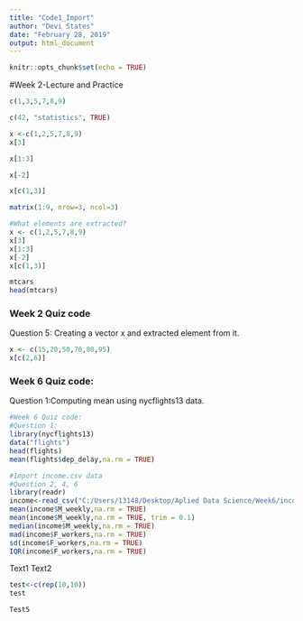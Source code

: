 ```yaml
---
title: "Code1_Import"
author: "Devi States"
date: "February 28, 2019"
output: html_document
---
```

```r
knitr::opts_chunk$set(echo = TRUE)
```
#Week 2-Lecture and Practice

```r
c(1,3,5,7,8,9)
```
```r
c(42, "statistics", TRUE)

x <-c(1,2,5,7,8,9)
x[3]

x[1:3]

x[-2]

x[c(1,3)]

matrix(1:9, nrow=3, ncol=3)

#What elements are extracted?
x <- c(1,2,5,7,8,9) 
x[3]
x[1:3]    
x[-2]    
x[c(1,3)]

mtcars
head(mtcars)
```

### Week 2 Quiz code
Question 5: Creating a vector x and extracted element from it. 

```r

x <- c(15,20,50,70,80,95)
x[c(2,6)]
```

### Week 6 Quiz code:
Question 1:Computing mean using nycflights13 data. 

```r
#Week 6 Quiz code:
#Question 1:
library(nycflights13)
data("flights")
head(flights)
mean(flights$dep_delay,na.rm = TRUE)

#Import income.csv data
#Question 2, 4, 6
library(readr)
income<-read_csv("C:/Users/13148/Desktop/Aplied Data Science/Week6/income.csv")
mean(income$M_weekly,na.rm = TRUE)
mean(income$M_weekly,na.rm = TRUE, trim = 0.1)
median(income$M_weekly,na.rm = TRUE)
mad(income$F_workers,na.rm = TRUE)
sd(income$F_workers,na.rm = TRUE)
IQR(income$F_workers,na.rm = TRUE)
```
Text1
Text2
```r
test<-c(rep(10,10))
test
```

```r
Test5
```

